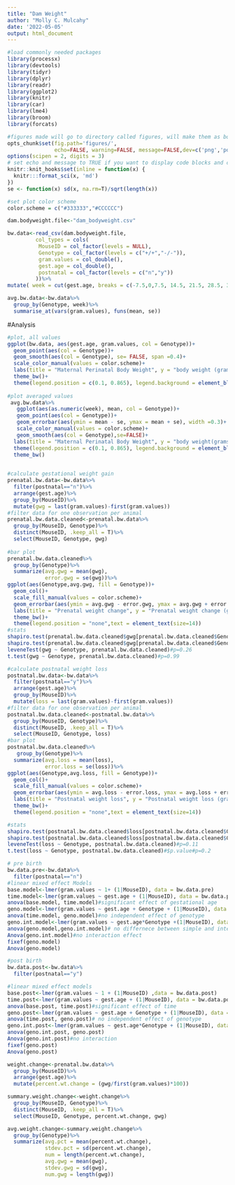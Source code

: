 ```yaml
---
title: "Dam Weight"
author: "Molly C. Mulcahy"
date: '2022-05-05'
output: html_document
---
```


```r
#load commonly needed packages
library(processx)
library(devtools)
library(tidyr)
library(dplyr)
library(readr)
library(ggplot2)
library(knitr)
library(car)
library(lme4)
library(broom)
library(forcats)

#figures made will go to directory called figures, will make them as both png and pdf files 
opts_chunk$set(fig.path='figures/',
               echo=FALSE, warning=FALSE, message=FALSE,dev=c('png','pdf'))
options(scipen = 2, digits = 3)
# set echo and message to TRUE if you want to display code blocks and code output respectively
knitr::knit_hooks$set(inline = function(x) {
  knitr:::format_sci(x, 'md')
})
se <- function(x) sd(x, na.rm=T)/sqrt(length(x))

#set plot color scheme
color.scheme = c("#333333","#CCCCCC")
```

```r
dam.bodyweight.file<-"dam_bodyweight.csv"

bw.data<-read_csv(dam.bodyweight.file, 
         col_types = cols(
          MouseID = col_factor(levels = NULL),
          Genotype = col_factor(levels = c("+/+","-/-")),
          gram.values = col_double(),
          gest.age = col_double(),
          postnatal = col_factor(levels = c("n","y"))  
         ))%>%
mutate( week = cut(gest.age, breaks = c(-7.5,0,7.5, 14.5, 21.5, 28.5, 35.5,42.5), labels = c("pre-pregnancy","E0.5","E7.5","E14.5","E21.5","PND7.5","PND14.5")))

avg.bw.data<-bw.data%>%
  group_by(Genotype, week)%>%
  summarise_at(vars(gram.values), funs(mean, se))
```

#Analysis
```r
#plot, all values
ggplot(bw.data, aes(gest.age, gram.values, col = Genotype))+
  geom_point(aes(col = Genotype))+
  geom_smooth(aes(col = Genotype), se= FALSE, span =0.4)+
  scale_color_manual(values = color.scheme)+
  labs(title = "Maternal Perinatal Body Weight", y = "body weight (grams)",x= "Gestational Day")+
  theme_bw()+
  theme(legend.position = c(0.1, 0.865), legend.background = element_blank(),text = element_text(size=14))
  
#plot averaged values
 avg.bw.data%>%
   ggplot(aes(as.numeric(week), mean, col = Genotype))+
   geom_point(aes(col = Genotype))+
   geom_errorbar(aes(ymin = mean - se, ymax = mean + se), width =0.3)+
   scale_color_manual(values = color.scheme)+
   geom_smooth(aes(col = Genotype),se=FALSE)+
  labs(title = "Maternal Perinatal Body Weight", y = "body weight(grams)",x= "Gestational Day")+
  theme(legend.position = c(0.1, 0.865), legend.background = element_blank(),text = element_text(size=14))+
  theme_bw() 
 

```
```r
#calculate gestational weight gain
prenatal.bw.data<-bw.data%>%
  filter(postnatal=="n")%>%
  arrange(gest.age)%>%
  group_by(MouseID)%>%
  mutate(gwg = last(gram.values)-first(gram.values))
#filter data for one observation per animal
prenatal.bw.data.cleaned<-prenatal.bw.data%>%
  group_by(MouseID, Genotype)%>%
  distinct(MouseID, .keep_all = T)%>%
  select(MouseID, Genotype, gwg)
  
#bar plot
prenatal.bw.data.cleaned%>%
  group_by(Genotype)%>%
  summarize(avg.gwg = mean(gwg),
            error.gwg = se(gwg))%>%
ggplot(aes(Genotype,avg.gwg, fill = Genotype))+
  geom_col()+
  scale_fill_manual(values = color.scheme)+
  geom_errorbar(aes(ymin = avg.gwg - error.gwg, ymax = avg.gwg + error.gwg), width =0.3)+
  labs(title = "Prenatal weight change", y = "Prenatal weight change (grams/dam)")+
  theme_bw()+
  theme(legend.position = "none",text = element_text(size=14))
#stats
shapiro.test(prenatal.bw.data.cleaned$gwg[prenatal.bw.data.cleaned$Genotype=="+/+"])#p=0.5
shapiro.test(prenatal.bw.data.cleaned$gwg[prenatal.bw.data.cleaned$Genotype=="-/-"])#p=0.3
leveneTest(gwg ~ Genotype, prenatal.bw.data.cleaned)#p=0.26
t.test(gwg ~ Genotype, prenatal.bw.data.cleaned)#p=0.99
```

```r
#calculate postnatal weight loss 
postnatal.bw.data<-bw.data%>%
  filter(postnatal=="y")%>%
  arrange(gest.age)%>%
  group_by(MouseID)%>%
  mutate(loss = last(gram.values)-first(gram.values))
#filter data for one observation per animal
postnatal.bw.data.cleaned<-postnatal.bw.data%>%
  group_by(MouseID, Genotype)%>%
  distinct(MouseID, .keep_all = T)%>%
  select(MouseID, Genotype, loss)
#bar plot
postnatal.bw.data.cleaned%>%
   group_by(Genotype)%>%
  summarize(avg.loss = mean(loss),
            error.loss = se(loss))%>%
ggplot(aes(Genotype,avg.loss, fill = Genotype))+
  geom_col()+
  scale_fill_manual(values = color.scheme)+
  geom_errorbar(aes(ymin = avg.loss - error.loss, ymax = avg.loss + error.loss), width =0.3)+
  labs(title = "Postnatal weight loss", y = "Postnatal weight loss (grams/dam)")+
  theme_bw()+
  theme(legend.position = "none",text = element_text(size=14))

#stats
shapiro.test(postnatal.bw.data.cleaned$loss[postnatal.bw.data.cleaned$Genotype=="-/-"])#p=0.1
shapiro.test(postnatal.bw.data.cleaned$loss[postnatal.bw.data.cleaned$Genotype=="+/+"])#p=0.4
leveneTest(loss ~ Genotype, postnatal.bw.data.cleaned)#p=0.11
t.test(loss ~ Genotype, postnatal.bw.data.cleaned)#$p.value#p=0.2
```

```r
# pre birth
bw.data.pre<-bw.data%>%
  filter(postnatal=="n")
#linear mixed effect Models
base.model<-lmer(gram.values ~ 1+ (1|MouseID), data = bw.data.pre)
time.model<-lmer(gram.values ~ gest.age + (1|MouseID), data = bw.data.pre)
anova(base.model, time.model)#significant effect of gestational age
geno.model<-lmer(gram.values ~ gest.age + Genotype + (1|MouseID), data = bw.data.pre)
anova(time.model, geno.model)#no independent effect of genotype
geno.int.model<-lmer(gram.values ~ gest.age*Genotype +(1|MouseID), data = bw.data.pre)
anova(geno.model,geno.int.model)# no differnece between simple and interaction model
Anova(geno.int.model)#no interaction effect
fixef(geno.model)
Anova(geno.model)

#post birth
bw.data.post<-bw.data%>%
  filter(postnatal=="y")

#linear mixed effect models
base.post<-lmer(gram.values ~ 1 + (1|MouseID) ,data = bw.data.post)
time.post<-lmer(gram.values ~ gest.age + (1|MouseID), data = bw.data.post)
anova(base.post, time.post)#significant effect of time
geno.post<-lmer(gram.values ~ gest.age + Genotype + (1|MouseID), data = bw.data.post)
anova(time.post, geno.post)# no independent effect of genotype
geno.int.post<-lmer(gram.values ~ gest.age*Genotype + (1|MouseID), data = bw.data.post)
anova(geno.int.post, geno.post)
Anova(geno.int.post)#no interaction
fixef(geno.post)
Anova(geno.post)
```


```r
weight.change<-prenatal.bw.data%>%
  group_by(MouseID)%>%
  arrange(gest.age)%>%
  mutate(percent.wt.change = (gwg/first(gram.values)*100))

summary.weight.change<-weight.change%>%
  group_by(MouseID, Genotype)%>%
  distinct(MouseID, .keep_all = T)%>%
  select(MouseID, Genotype, percent.wt.change, gwg)

avg.weight.change<-summary.weight.change%>%
  group_by(Genotype)%>%
  summarize(avg.pct = mean(percent.wt.change),
            stdev.pct = sd(percent.wt.change),
            num = length(percent.wt.change),
            avg.gwg = mean(gwg),
            stdev.gwg = sd(gwg),
            num.gwg = length(gwg))

```